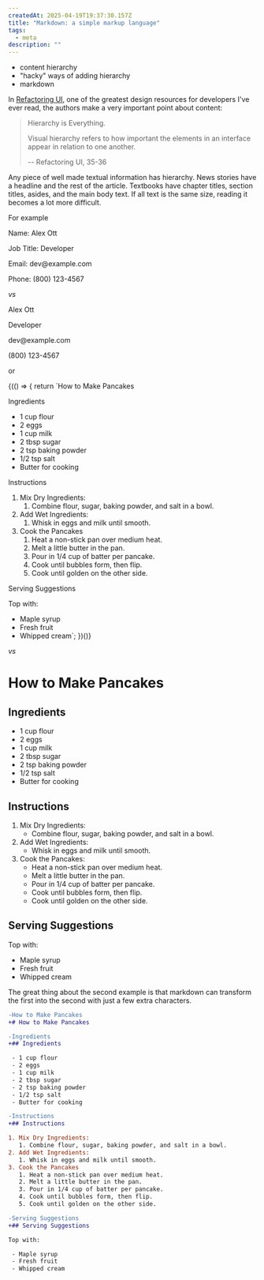 ```yaml
---
createdAt: 2025-04-19T19:37:30.157Z
title: "Markdown: a simple markup language"
tags:
  - meta
description: ""
---
```



- content hierarchy
- "hacky" ways of adding hierarchy
- markdown

In [Refactoring UI](https://www.refactoringui.com/), one of the greatest design
resources for developers I've ever read, the authors make a very important point
about content:

> Hierarchy is Everything.
>
> Visual hierarchy refers to how important the elements in an interface appear
> in relation to one another.
>
> -- Refactoring UI, 35-36

Any piece of well made textual information has hierarchy. News stories have a
headline and the rest of the article. Textbooks have chapter titles, section
titles, asides, and the main body text. If all text is the same size, reading it
becomes a lot more difficult.

For example

<div class="not-prose flex w-full items-center justify-center">
  <div class="flex basis-sm gap-4 rounded-lg bg-neutral-700 p-4">
    <div class="flex max-h-min rounded-full bg-neutral-950 p-2">
      <Logo width={48} height={48} />
    </div>
    <div>
      <p>Name: Alex Ott</p>
      <p>Job Title: Developer</p>
      <p>Email: dev@example.com</p>
      <p>Phone: (800) 123-4567</p>
    </div>
  </div>
</div>

_vs_

<div class="not-prose flex w-full items-center justify-center">
  <div class="flex basis-sm items-center gap-4 rounded-lg bg-neutral-700 p-4">
    <div class="flex max-h-min rounded-full bg-neutral-950 p-4">
      <Logo width={72} height={72} />
    </div>
    <div class="flex flex-col gap-1">
      <p class="text-2xl">Alex Ott</p>
      <p class="text-lg text-green-600">Developer</p>
      <p class="text-sm text-neutral-400">dev@example.com</p>
      <p class="text-sm text-neutral-400">(800) 123-4567</p>
    </div>
  </div>
</div>

or

<div class="not-prose rounded-lg bg-neutral-900 p-4">
  <p class="whitespace-pre">
    {(() => {
    return `How to Make Pancakes

Ingredients

- 1 cup flour
- 2 eggs
- 1 cup milk
- 2 tbsp sugar
- 2 tsp baking powder
- 1/2 tsp salt
- Butter for cooking

Instructions

1. Mix Dry Ingredients:
   1. Combine flour, sugar, baking powder, and salt in a bowl.
2. Add Wet Ingredients:
   1. Whisk in eggs and milk until smooth.
3. Cook the Pancakes
   1. Heat a non-stick pan over medium heat.
   2. Melt a little butter in the pan.
   3. Pour in 1/4 cup of batter per pancake.
   4. Cook until bubbles form, then flip.
   5. Cook until golden on the other side.

Serving Suggestions

Top with:

- Maple syrup
- Fresh fruit
- Whipped cream`; })()}
  </p>

</div>

_vs_

<div class="rounded-lg bg-neutral-900 p-4">
  <h1>How to Make Pancakes</h1>
  <h2>Ingredients</h2>
  <ul>
    <li>1 cup flour</li>
    <li>2 eggs</li>
    <li>1 cup milk</li>
    <li>2 tbsp sugar</li>
    <li>2 tsp baking powder</li>
    <li>1/2 tsp salt</li>
    <li>Butter for cooking</li>
  </ul>
  <h2>Instructions</h2>
  <ol>
    <li>
      Mix Dry Ingredients:
      <ul>
        <li>Combine flour, sugar, baking powder, and salt in a bowl.</li>
      </ul>
    </li>
    <li>
      Add Wet Ingredients:
      <ul>
        <li>Whisk in eggs and milk until smooth.</li>
      </ul>
    </li>
    <li>
      Cook the Pancakes:
      <ul>
        <li>Heat a non-stick pan over medium heat.</li>
        <li>Melt a little butter in the pan.</li>
        <li>Pour in 1/4 cup of batter per pancake.</li>
        <li>Cook until bubbles form, then flip.</li>
        <li>Cook until golden on the other side.</li>
      </ul>
    </li>
  </ol>
  <h2>Serving Suggestions</h2>
  <p>Top with:</p>
  <ul>
    <li>Maple syrup</li>
    <li>Fresh fruit</li>
    <li>Whipped cream</li>
  </ul>
</div>

The great thing about the second example is that markdown can transform the
first into the second with just a few extra characters.

```diff
-How to Make Pancakes
+# How to Make Pancakes

-Ingredients
+## Ingredients

 - 1 cup flour
 - 2 eggs
 - 1 cup milk
 - 2 tbsp sugar
 - 2 tsp baking powder
 - 1/2 tsp salt
 - Butter for cooking

-Instructions
+## Instructions

1. Mix Dry Ingredients:
   1. Combine flour, sugar, baking powder, and salt in a bowl.
2. Add Wet Ingredients:
   1. Whisk in eggs and milk until smooth.
3. Cook the Pancakes
   1. Heat a non-stick pan over medium heat.
   2. Melt a little butter in the pan.
   3. Pour in 1/4 cup of batter per pancake.
   4. Cook until bubbles form, then flip.
   5. Cook until golden on the other side.

-Serving Suggestions
+## Serving Suggestions

Top with:

 - Maple syrup
 - Fresh fruit
 - Whipped cream
```
